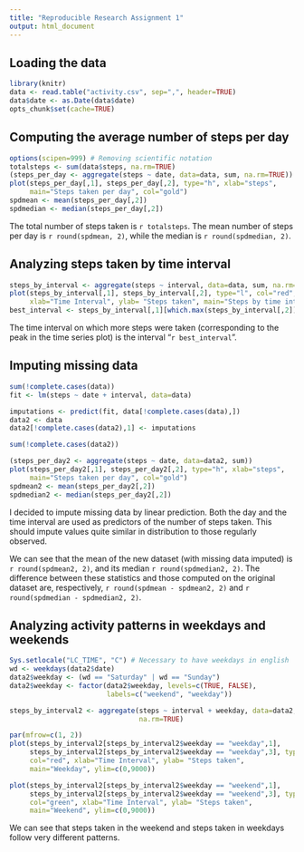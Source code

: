 ```yaml
---
title: "Reproducible Research Assignment 1"
output: html_document
---
```


## Loading the data

```r
library(knitr)
data <- read.table("activity.csv", sep=",", header=TRUE)
data$date <- as.Date(data$date)
opts_chunk$set(cache=TRUE)
```

## Computing the average number of steps per day
```r
options(scipen=999) # Removing scientific notation
totalsteps <- sum(data$steps, na.rm=TRUE)
(steps_per_day <- aggregate(steps ~ date, data=data, sum, na.rm=TRUE))
plot(steps_per_day[,1], steps_per_day[,2], type="h", xlab="steps", 
     main="Steps taken per day", col="gold")
spdmean <- mean(steps_per_day[,2])
spdmedian <- median(steps_per_day[,2])
```
The total number of steps taken is `r totalsteps`. 
The mean number of steps per day is `r round(spdmean, 2)`, while the median is 
`r round(spdmedian, 2)`. 

## Analyzing steps taken by time interval
```r
steps_by_interval <- aggregate(steps ~ interval, data=data, sum, na.rm=TRUE)
plot(steps_by_interval[,1], steps_by_interval[,2], type="l", col="red", 
     xlab="Time Interval", ylab= "Steps taken", main="Steps by time interval")
best_interval <- steps_by_interval[,1][which.max(steps_by_interval[,2])]
```

The time interval on which more steps were taken (corresponding to the peak in
the time series plot) is the interval "`r best_interval`".

## Imputing missing data
```r
sum(!complete.cases(data))
fit <- lm(steps ~ date + interval, data=data)

imputations <- predict(fit, data[!complete.cases(data),])
data2 <- data
data2[!complete.cases(data2),1] <- imputations

sum(!complete.cases(data2))

(steps_per_day2 <- aggregate(steps ~ date, data=data2, sum))
plot(steps_per_day2[,1], steps_per_day2[,2], type="h", xlab="steps", 
     main="Steps taken per day", col="gold")
spdmean2 <- mean(steps_per_day2[,2])
spdmedian2 <- median(steps_per_day2[,2])

```
I decided to impute missing data by linear prediction. Both the day and the
time interval are used as predictors of the number of steps taken. This should
impute values quite similar in distribution to those regularly observed. 

We can see that the mean of the new dataset (with missing data imputed) is 
`r round(spdmean2, 2)`, and its median `r round(spdmedian2, 2)`. The difference between these statistics
and those computed on the original dataset are, respectively, `r round(spdmean - spdmean2, 2)`
and `r round(spdmedian - spdmedian2, 2)`. 

## Analyzing activity patterns in weekdays and weekends
```r
Sys.setlocale("LC_TIME", "C") # Necessary to have weekdays in english
wd <- weekdays(data2$date)
data2$weekday <- (wd == "Saturday" | wd == "Sunday")
data2$weekday <- factor(data2$weekday, levels=c(TRUE, FALSE), 
                        labels=c("weekend", "weekday"))

steps_by_interval2 <- aggregate(steps ~ interval + weekday, data=data2, sum, 
                                na.rm=TRUE)

par(mfrow=c(1, 2))
plot(steps_by_interval2[steps_by_interval2$weekday == "weekday",1], 
     steps_by_interval2[steps_by_interval2$weekday == "weekday",3], type="l", 
     col="red", xlab="Time Interval", ylab= "Steps taken", 
     main="Weekday", ylim=c(0,9000))

plot(steps_by_interval2[steps_by_interval2$weekday == "weekend",1], 
     steps_by_interval2[steps_by_interval2$weekday == "weekend",3], type="l", 
     col="green", xlab="Time Interval", ylab= "Steps taken", 
     main="Weekend", ylim=c(0,9000))

```

We can see that steps taken in the weekend and steps taken in weekdays follow
very different patterns. 